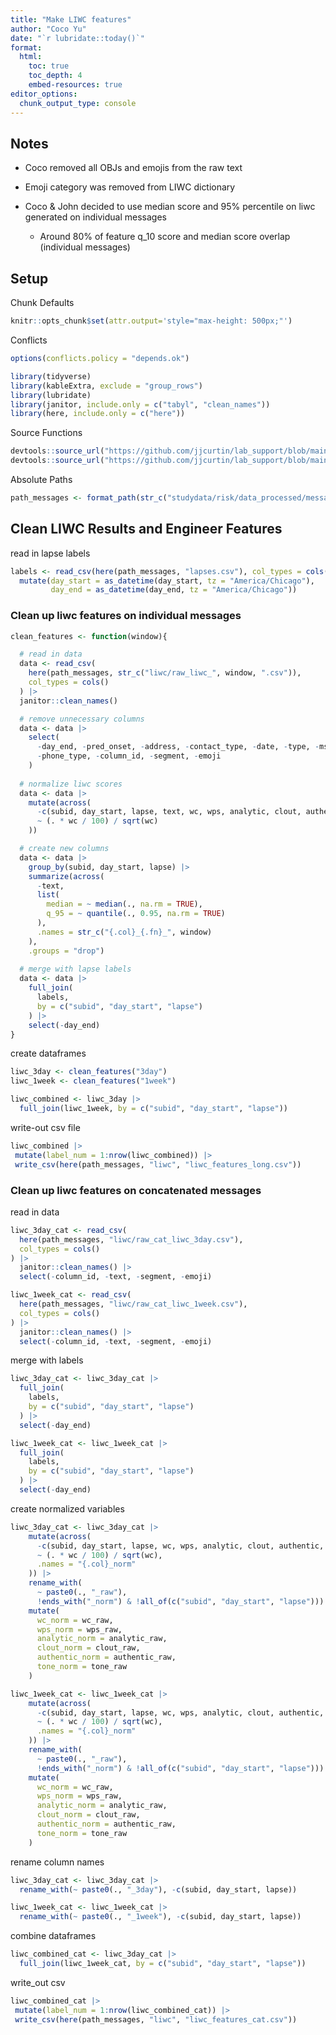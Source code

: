 ```yaml
---
title: "Make LIWC features"
author: "Coco Yu"
date: "`r lubridate::today()`"
format: 
  html:
    toc: true 
    toc_depth: 4
    embed-resources: true
editor_options: 
  chunk_output_type: console
---
```


## Notes

- Coco removed all OBJs and emojis from the raw text

- Emoji category was removed from LIWC dictionary

- Coco & John decided to use median score and 95% percentile on liwc generated on individual messages

  - Around 80% of feature q_10 score and median score overlap (individual messages)


## Setup

Chunk Defaults
```r
knitr::opts_chunk$set(attr.output='style="max-height: 500px;"')
```

Conflicts
```r
options(conflicts.policy = "depends.ok")
```

```r
library(tidyverse)
library(kableExtra, exclude = "group_rows")
library(lubridate)
library(janitor, include.only = c("tabyl", "clean_names"))
library(here, include.only = c("here"))
```

Source Functions
```r
devtools::source_url("https://github.com/jjcurtin/lab_support/blob/main/format_path.R?raw=true")
devtools::source_url("https://github.com/jjcurtin/lab_support/blob/main/fun_eda.R?raw=true")
```

Absolute Paths 
```r
path_messages <- format_path(str_c("studydata/risk/data_processed/messages"))
```


## Clean LIWC Results and Engineer Features

read in lapse labels
```r
labels <- read_csv(here(path_messages, "lapses.csv"), col_types = cols()) |> 
  mutate(day_start = as_datetime(day_start, tz = "America/Chicago"),
         day_end = as_datetime(day_end, tz = "America/Chicago"))
```

### Clean up liwc features on individual messages

```r
clean_features <- function(window){

  # read in data
  data <- read_csv(
    here(path_messages, str_c("liwc/raw_liwc_", window, ".csv")),
    col_types = cols()
  ) |> 
  janitor::clean_names()

  # remove unnecessary columns
  data <- data |> 
    select(
      -day_end, -pred_onset, -address, -contact_type, -date, -type, -msg_type,
      -phone_type, -column_id, -segment, -emoji
    )
  
  # normalize liwc scores
  data <- data |> 
    mutate(across(
      -c(subid, day_start, lapse, text, wc, wps, analytic, clout, authentic, tone),
      ~ (. * wc / 100) / sqrt(wc)
    ))

  # create new columns
  data <- data |> 
    group_by(subid, day_start, lapse) |> 
    summarize(across(
      -text,
      list(
        median = ~ median(., na.rm = TRUE),
        q_95 = ~ quantile(., 0.95, na.rm = TRUE)
      ),
      .names = str_c("{.col}_{.fn}_", window)
    ),
    .groups = "drop")
  
  # merge with lapse labels
  data <- data |> 
    full_join(
      labels,
      by = c("subid", "day_start", "lapse")
    ) |> 
    select(-day_end)
}
```

create dataframes
```r
liwc_3day <- clean_features("3day")
liwc_1week <- clean_features("1week")

liwc_combined <- liwc_3day |> 
  full_join(liwc_1week, by = c("subid", "day_start", "lapse"))
```

write-out csv file
```r
liwc_combined |> 
 mutate(label_num = 1:nrow(liwc_combined)) |>
 write_csv(here(path_messages, "liwc", "liwc_features_long.csv"))
```

### Clean up liwc features on concatenated messages

read in data
```r
liwc_3day_cat <- read_csv(
  here(path_messages, "liwc/raw_cat_liwc_3day.csv"),
  col_types = cols()
) |> 
  janitor::clean_names() |> 
  select(-column_id, -text, -segment, -emoji)

liwc_1week_cat <- read_csv(
  here(path_messages, "liwc/raw_cat_liwc_1week.csv"),
  col_types = cols()
) |> 
  janitor::clean_names() |> 
  select(-column_id, -text, -segment, -emoji)
```

merge with labels
```r
liwc_3day_cat <- liwc_3day_cat |> 
  full_join(
    labels,
    by = c("subid", "day_start", "lapse")
  ) |> 
  select(-day_end)

liwc_1week_cat <- liwc_1week_cat |> 
  full_join(
    labels,
    by = c("subid", "day_start", "lapse")
  ) |> 
  select(-day_end)
```

create normalized variables
```r
liwc_3day_cat <- liwc_3day_cat |> 
    mutate(across(
      -c(subid, day_start, lapse, wc, wps, analytic, clout, authentic, tone),
      ~ (. * wc / 100) / sqrt(wc),
      .names = "{.col}_norm"
    )) |> 
    rename_with(
      ~ paste0(., "_raw"), 
      !ends_with("_norm") & !all_of(c("subid", "day_start", "lapse"))) |> 
    mutate(
      wc_norm = wc_raw,
      wps_norm = wps_raw,
      analytic_norm = analytic_raw,
      clout_norm = clout_raw,
      authentic_norm = authentic_raw,
      tone_norm = tone_raw
    )

liwc_1week_cat <- liwc_1week_cat |> 
    mutate(across(
      -c(subid, day_start, lapse, wc, wps, analytic, clout, authentic, tone),
      ~ (. * wc / 100) / sqrt(wc),
      .names = "{.col}_norm"
    )) |> 
    rename_with(
      ~ paste0(., "_raw"), 
      !ends_with("_norm") & !all_of(c("subid", "day_start", "lapse"))) |> 
    mutate(
      wc_norm = wc_raw,
      wps_norm = wps_raw,
      analytic_norm = analytic_raw,
      clout_norm = clout_raw,
      authentic_norm = authentic_raw,
      tone_norm = tone_raw
    )


```

rename column names
```r
liwc_3day_cat <- liwc_3day_cat |> 
  rename_with(~ paste0(., "_3day"), -c(subid, day_start, lapse))

liwc_1week_cat <- liwc_1week_cat |> 
  rename_with(~ paste0(., "_1week"), -c(subid, day_start, lapse))
```

combine dataframes
```r
liwc_combined_cat <- liwc_3day_cat |> 
  full_join(liwc_1week_cat, by = c("subid", "day_start", "lapse"))
```

write_out csv
```r
liwc_combined_cat |> 
 mutate(label_num = 1:nrow(liwc_combined_cat)) |>
 write_csv(here(path_messages, "liwc", "liwc_features_cat.csv"))
```

